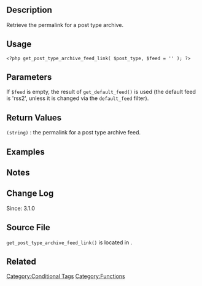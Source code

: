 {{Languages|{{en|Function_Reference/get_post_type_archive_feed_link}}}}
==Description==
Retrieve the permalink for a post type archive.

==Usage==
<pre><?php get_post_type_archive_feed_link( $post_type, $feed = '' ); ?></pre>

==Parameters==
{{Parameter|$post_type|string|Post type}}
{{Parameter|$feed|string|Feed type|optional}}
If <tt>$feed</tt> is empty, the result of <tt>get_default_feed()</tt> is used (the default feed is 'rss2', unless it is changed via the <tt>default_feed</tt> filter).

==Return Values==

; <tt>(string)</tt> : the permalink for a post type archive feed.

==Examples==

==Notes==

==Change Log==
Since: 3.1.0

==Source File==
<!-- Need links to current source code files -->
<tt>get_post_type_archive_feed_link()</tt> is located in {{Trac|wp-includes/link-template.php}}.

==Related==

[[Category:Conditional Tags]]
[[Category:Functions]]
